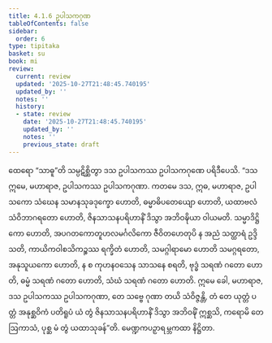 ```yaml
---
title: 4.1.6 ဥပါသကဂုဏ
tableOfContents: false
sidebar:
  order: 6
type: tipitaka
basket: su
book: mi
review:
  current: review
  updated: '2025-10-27T21:48:45.740195'
  updated_by: ''
  notes: ''
  history:
  - state: review
    date: '2025-10-27T21:48:45.740195'
    updated_by: ''
    notes: ''
    previous_state: draft
---
```



<ReviewStatus review={frontmatter.review} showDetails={true} />

<HypothesisAnnotation frontmatter={frontmatter} />

<DynamicBreadcrumb />

<Division number="119" book="mi" e="ch" v="28">

<Paragraph number="546" book="mi">
ထေရော “သာဓူ”တိ သမ္ပဋိစ္ဆိတွာ ဒသ ဥပါသကဿ ဥပါသကဂုဏေ ပရိဒီပေသိ. “ဒသ ဣမေ, မဟာရာဇ, ဥပါသကဿ ဥပါသကဂုဏာ. ကတမေ ဒသ, ဣဓ, မဟာရာဇ, ဥပါသကော သံဃေန သမာနသုခဒုက္ခော ဟောတိ, ဓမ္မာဓိပတေယျော ဟောတိ, ယထာဗလံ သံဝိဘာဂရတော ဟောတိ, ဇိနသာသနပရိဟာနိံ ဒိသွာ အဘိဝဍ္ဎိယာ ဝါယမတိ. သမ္မာဒိဋ္ဌိကော ဟောတိ, အပဂတကောတူဟလမင်္ဂလိကော ဇီဝိတဟေတုပိ န အညံ သတ္ထာရံ ဥဒ္ဒိသတိ, ကာယိကဝါစသိကဉ္စဿ ရက္ခိတံ ဟောတိ, သမဂ္ဂါရာမော ဟောတိ သမဂ္ဂရတော, အနုသူယကော ဟောတိ, န စ ကုဟနဝသေန သာသနေ စရတိ, ဗုဒ္ဓံ သရဏံ ဂတော ဟောတိ, ဓမ္မံ သရဏံ ဂတော ဟောတိ, သံဃံ သရဏံ ဂတော ဟောတိ. ဣမေ ခေါ, မဟာရာဇ, ဒသ ဥပါသကဿ ဥပါသကဂုဏာ, တေ သဗ္ဗေ ဂုဏာ တယိ သံဝိဇ္ဇန္တိ, တံ တေ ယုတ္တံ ပတ္တံ အနုစ္ဆဝိကံ ပတိရူပံ ယံ တွံ ဇိနသာသနပရိဟာနိံ ဒိသွာ အဘိဝဍ္ဎိံ ဣစ္ဆသိ, ကရောမိ တေ ဩကာသံ, ပုစ္ဆ မံ တွံ ယထာသုခန်”တိ.

</Paragraph>
</Division>

<Paragraph number="547" type="center" book="mi">
မေဏ္ဍကပဉှာရမ္ဘကထာ နိဋ္ဌိတာ.
</Paragraph>